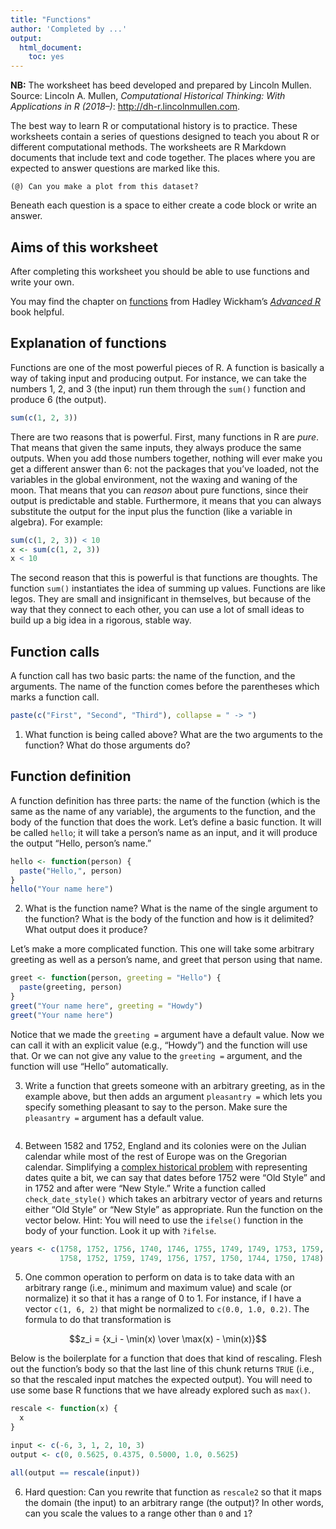 ```yaml
---
title: "Functions"
author: 'Completed by ...'
output: 
  html_document: 
    toc: yes
---
```


**NB:** The worksheet has beed developed and prepared by Lincoln Mullen. Source: Lincoln A. Mullen, *Computational Historical Thinking: With Applications in R (2018–)*: <http://dh-r.lincolnmullen.com>.

The best way to learn R or computational history is to practice. These worksheets contain a series of questions designed to teach you about R or different computational methods. The worksheets are R Markdown documents that include text and code together. The places where you are expected to answer questions are marked like this.

```
(@) Can you make a plot from this dataset?
```

Beneath each question is a space to either create a code block or write an answer.

## Aims of this worksheet

After completing this worksheet you should be able to use functions and write your own.

You may find the chapter on [functions](http://adv-r.had.co.nz/Functions.html) from Hadley Wickham's *[Advanced R](http://adv-r.had.co.nz/)* book helpful.

## Explanation of functions

Functions are one of the most powerful pieces of R. A function is basically a way of taking input and producing output. For instance, we can take the numbers 1, 2, and 3 (the input) run them through the `sum()` function and produce 6 (the output).

```r
sum(c(1, 2, 3))
```

There are two reasons that is powerful. First, many functions in R are *pure*. That means that given the same inputs, they always produce the same outputs. When you add those numbers together, nothing will ever make you get a different answer than 6: not the packages that you've loaded, not the variables in the global environment, not the waxing and waning of the moon. That means that you can *reason* about pure functions, since their output is predictable and stable. Furthermore, it means that you can always substitute the output for the input plus the function (like a variable in algebra). For example:

```r
sum(c(1, 2, 3)) < 10
x <- sum(c(1, 2, 3))
x < 10
```

The second reason that this is powerful is that functions are thoughts. The function `sum()` instantiates the idea of summing up values. Functions are like legos. They are small and insignificant in themselves, but because of the way that they connect to each other, you can use a lot of small ideas to build up a big idea in a rigorous, stable way.

## Function calls

A function call has two basic parts: the name of the function, and the arguments. The name of the function comes before the parentheses which marks a function call.

```r
paste(c("First", "Second", "Third"), collapse = " -> ")
```

(@) What function is being called above? What are the two arguments to the function? What do those arguments do?

## Function definition

A function definition has three parts: the name of the function (which is the same as the name of any variable), the arguments to the function, and the body of the function that does the work. Let's define a basic function. It will be called `hello`; it will take a person's name as an input, and it will produce the output "Hello, person's name."

```r
hello <- function(person) {
  paste("Hello,", person)
}
hello("Your name here")
```

(@) What is the function name? What is the name of the single argument to the function? What is the body of the function and how is it delimited? What output does it produce?

Let's make a more complicated function. This one will take some arbitrary greeting as well as a person's name, and greet that person using that name.

```r
greet <- function(person, greeting = "Hello") {
  paste(greeting, person)
}
greet("Your name here", greeting = "Howdy")
greet("Your name here")
```

Notice that we made the `greeting =` argument have a default value. Now we can call it with an explicit value (e.g., "Howdy") and the function will use that. Or we can not give any value to the `greeting = ` argument, and the function will use "Hello" automatically.

(@) Write a function that greets someone with an arbitrary greeting, as in the example above, but then adds an argument `pleasantry = ` which lets you specify something pleasant to say to the person. Make sure the `pleasantry =` argument has a default value.

```r

```

(@) Between 1582 and 1752, England and its colonies were on the Julian calendar while most of the rest of Europe was on the Gregorian calendar. Simplifying a [complex historical problem](https://en.wikipedia.org/wiki/Old_Style_and_New_Style_dates) with representing dates quite a bit, we can say that dates before 1752 were "Old Style" and in 1752 and after were "New Style." Write a function called `check_date_style()` which takes an arbitrary vector of years and returns either "Old Style" or "New Style" as appropriate. Run the function on the vector below. Hint: You will need to use the `ifelse()` function in the body of your function. Look it up with `?ifelse`.

```r
years <- c(1758, 1752, 1756, 1740, 1746, 1755, 1749, 1749, 1753, 1759,
           1758, 1752, 1759, 1749, 1756, 1757, 1750, 1744, 1750, 1748)
```


(@) One common operation to perform on data is to take data with an arbitrary range (i.e., minimum and maximum value) and scale (or normalize) it so that it has a range of 0 to 1. For instance, if I have a vector `c(1, 6, 2)` that might be normalized to `c(0.0, 1.0, 0.2)`. The formula to do that transformation is 

$$z_i = {x_i - \min(x) \over \max(x) - \min(x)}$$

Below is the boilerplate for a function that does that kind of rescaling. Flesh out the function's body so that the last line of this chunk returns `TRUE` (i.e., so that the rescaled input matches the expected output). You will need to use some base R functions that we have already explored such as `max()`.

```r
rescale <- function(x) {
  x
}

input <- c(-6, 3, 1, 2, 10, 3)
output <- c(0, 0.5625, 0.4375, 0.5000, 1.0, 0.5625)

all(output == rescale(input))
```

(@) Hard question: Can you rewrite that function as `rescale2` so that it maps the domain (the input) to an arbitrary range (the output)? In other words, can you scale the values to a range other than `0` and `1`?

```r

```
